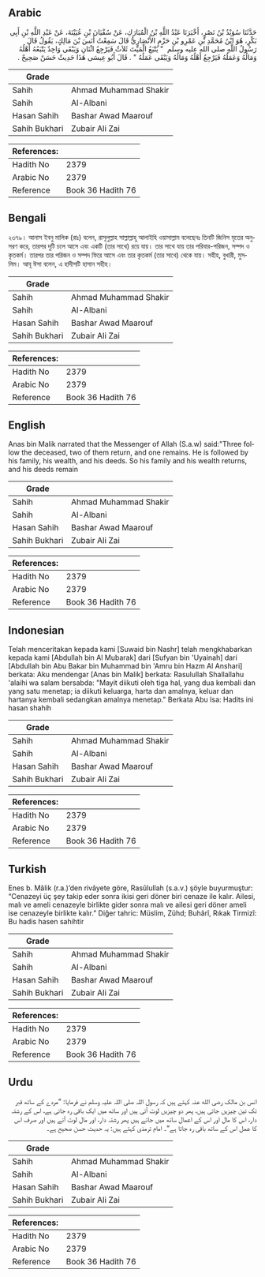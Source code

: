 ## Arabic


<div dir="rtl" lang="ar" style={{fontSize:'larger',backgroundColor:'#f8f9fa',padding:20}}>
حَدَّثَنَا سُوَيْدُ بْنُ نَصْرٍ، أَخْبَرَنَا عَبْدُ اللَّهِ بْنُ الْمُبَارَكِ، عَنْ سُفْيَانَ بْنِ عُيَيْنَةَ، عَنْ عَبْدِ اللَّهِ بْنِ أَبِي بَكْرٍ، هُوَ ابْنُ مُحَمَّدِ بْنِ عَمْرِو بْنِ حَزْمٍ الأَنْصَارِيُّ قَالَ سَمِعْتُ أَنَسَ بْنَ مَالِكٍ، يَقُولُ قَالَ رَسُولُ اللَّهِ صلى الله عليه وسلم ‏ "‏ يَتْبَعُ الْمَيِّتَ ثَلاَثٌ فَيَرْجِعُ اثْنَانِ وَيَبْقَى وَاحِدٌ يَتْبَعُهُ أَهْلُهُ وَمَالُهُ وَعَمَلُهُ فَيَرْجِعُ أَهْلُهُ وَمَالُهُ وَيَبْقَى عَمَلُهُ ‏"‏ ‏.‏ قَالَ أَبُو عِيسَى هَذَا حَدِيثٌ حَسَنٌ صَحِيحٌ ‏.‏
</div>
<div style={{backgroundColor:'#f8f9fa',padding:20, marginBottom: 10}}><table> <thead> <tr> <th>Grade</th> <th></th> </tr> </thead> <tbody> <tr><td>Sahih</td><td>Ahmad Muhammad Shakir</td></tr><tr><td>Sahih</td><td>Al-Albani</td></tr><tr><td>Hasan Sahih</td><td>Bashar Awad Maarouf</td></tr><tr><td>Sahih Bukhari</td><td>Zubair Ali Zai</td></tr></tbody></table><table> <thead> <tr> <th>References:</th> <th></th> </tr> </thead> <tbody><tr><td>Hadith No</td><td>2379</td></tr><tr><td>Arabic No</td><td>2379</td></tr><tr><td>Reference</td><td>Book 36 Hadith 76</td></tr></tbody></table></div>

## Bengali


<div dir="ltr" lang="bn" style={{fontSize:'larger',backgroundColor:'#f8f9fa',padding:20}}>
২৩৭৯। আনাস ইবনু মালিক (রাঃ) বলেন, রাসূলুল্লাহ সাল্লাল্লাহু আলাইহি ওয়াসাল্লাম বলেছেনঃ তিনটি জিনিস মৃতের অনুসরণ করে, তারপর দুটি চলে আসে এবং একটি (তার সাথে) রয়ে যায়। তার সাথে যায় তার পরিবার-পরিজন, সম্পদ ও কৃতকর্ম। তারপর তার পরিজন ও সম্পদ ফিরে আসে এবং তার কৃতকর্ম (তার সাথে) থেকে যায়। সহীহ, বুখারী, মুসলিম। আবূ ঈসা বলেন, এ হাদীসটি হাসান সহীহ।
</div>
<div style={{backgroundColor:'#f8f9fa',padding:20, marginBottom: 10}}><table> <thead> <tr> <th>Grade</th> <th></th> </tr> </thead> <tbody> <tr><td>Sahih</td><td>Ahmad Muhammad Shakir</td></tr><tr><td>Sahih</td><td>Al-Albani</td></tr><tr><td>Hasan Sahih</td><td>Bashar Awad Maarouf</td></tr><tr><td>Sahih Bukhari</td><td>Zubair Ali Zai</td></tr></tbody></table><table> <thead> <tr> <th>References:</th> <th></th> </tr> </thead> <tbody><tr><td>Hadith No</td><td>2379</td></tr><tr><td>Arabic No</td><td>2379</td></tr><tr><td>Reference</td><td>Book 36 Hadith 76</td></tr></tbody></table></div>

## English


<div dir="ltr" lang="en" style={{fontSize:'larger',backgroundColor:'#f8f9fa',padding:20}}>
Anas bin Malik narrated that the Messenger of Allah (S.a.w) said:"Three follow the deceased, two of them return, and one remains. He is followed by his family, his wealth, and his deeds. So his family and his wealth returns, and his deeds remain
</div>
<div style={{backgroundColor:'#f8f9fa',padding:20, marginBottom: 10}}><table> <thead> <tr> <th>Grade</th> <th></th> </tr> </thead> <tbody> <tr><td>Sahih</td><td>Ahmad Muhammad Shakir</td></tr><tr><td>Sahih</td><td>Al-Albani</td></tr><tr><td>Hasan Sahih</td><td>Bashar Awad Maarouf</td></tr><tr><td>Sahih Bukhari</td><td>Zubair Ali Zai</td></tr></tbody></table><table> <thead> <tr> <th>References:</th> <th></th> </tr> </thead> <tbody><tr><td>Hadith No</td><td>2379</td></tr><tr><td>Arabic No</td><td>2379</td></tr><tr><td>Reference</td><td>Book 36 Hadith 76</td></tr></tbody></table></div>

## Indonesian


<div dir="ltr" lang="id" style={{fontSize:'larger',backgroundColor:'#f8f9fa',padding:20}}>
Telah menceritakan kepada kami [Suwaid bin Nashr] telah mengkhabarkan kepada kami [Abdullah bin Al Mubarak] dari [Sufyan bin 'Uyainah] dari [Abdullah bin Abu Bakar bin Muhammad bin 'Amru bin Hazm Al Anshari] berkata: Aku mendengar [Anas bin Malik] berkata: Rasulullah Shallallahu 'alaihi wa salam bersabda: "Mayit diikuti oleh tiga hal, yang dua kembali dan yang satu menetap; ia diikuti keluarga, harta dan amalnya, keluar dan hartanya kembali sedangkan amalnya menetap." Berkata Abu Isa: Hadits ini hasan shahih
</div>
<div style={{backgroundColor:'#f8f9fa',padding:20, marginBottom: 10}}><table> <thead> <tr> <th>Grade</th> <th></th> </tr> </thead> <tbody> <tr><td>Sahih</td><td>Ahmad Muhammad Shakir</td></tr><tr><td>Sahih</td><td>Al-Albani</td></tr><tr><td>Hasan Sahih</td><td>Bashar Awad Maarouf</td></tr><tr><td>Sahih Bukhari</td><td>Zubair Ali Zai</td></tr></tbody></table><table> <thead> <tr> <th>References:</th> <th></th> </tr> </thead> <tbody><tr><td>Hadith No</td><td>2379</td></tr><tr><td>Arabic No</td><td>2379</td></tr><tr><td>Reference</td><td>Book 36 Hadith 76</td></tr></tbody></table></div>

## Turkish


<div dir="ltr" lang="tr" style={{fontSize:'larger',backgroundColor:'#f8f9fa',padding:20}}>
Enes b. Mâlik (r.a.)’den rivâyete göre, Rasûlullah (s.a.v.) şöyle buyurmuştur: “Cenazeyi üç şey takip eder sonra ikisi geri döner biri cenaze ile kalır. Ailesi, malı ve ameli cenazeyle birlikte gider sonra malı ve ailesi geri döner ameli ise cenazeyle birlikte kalır.” Diğer tahric: Müslim, Zühd; Buhârî, Rıkak Tirmizî: Bu hadis hasen sahihtir
</div>
<div style={{backgroundColor:'#f8f9fa',padding:20, marginBottom: 10}}><table> <thead> <tr> <th>Grade</th> <th></th> </tr> </thead> <tbody> <tr><td>Sahih</td><td>Ahmad Muhammad Shakir</td></tr><tr><td>Sahih</td><td>Al-Albani</td></tr><tr><td>Hasan Sahih</td><td>Bashar Awad Maarouf</td></tr><tr><td>Sahih Bukhari</td><td>Zubair Ali Zai</td></tr></tbody></table><table> <thead> <tr> <th>References:</th> <th></th> </tr> </thead> <tbody><tr><td>Hadith No</td><td>2379</td></tr><tr><td>Arabic No</td><td>2379</td></tr><tr><td>Reference</td><td>Book 36 Hadith 76</td></tr></tbody></table></div>

## Urdu


<div dir="rtl" lang="ur" style={{fontSize:'larger',backgroundColor:'#f8f9fa',padding:20}}>
انس بن مالک رضی الله عنہ کہتے ہیں کہ رسول اللہ صلی اللہ علیہ وسلم نے فرمایا: ”مردے کے ساتھ قبر تک تین چیزیں جاتی ہیں، پھر دو چیزیں لوٹ آتی ہیں اور ساتھ میں ایک باقی رہ جاتی ہے، اس کے رشتہ دار، اس کا مال اور اس کے اعمال ساتھ میں جاتے ہیں پھر رشتہ دار، اور مال لوٹ آتے ہیں اور صرف اس کا عمل اس کے ساتھ باقی رہ جاتا ہے“۔ امام ترمذی کہتے ہیں: یہ حدیث حسن صحیح ہے۔
</div>
<div style={{backgroundColor:'#f8f9fa',padding:20, marginBottom: 10}}><table> <thead> <tr> <th>Grade</th> <th></th> </tr> </thead> <tbody> <tr><td>Sahih</td><td>Ahmad Muhammad Shakir</td></tr><tr><td>Sahih</td><td>Al-Albani</td></tr><tr><td>Hasan Sahih</td><td>Bashar Awad Maarouf</td></tr><tr><td>Sahih Bukhari</td><td>Zubair Ali Zai</td></tr></tbody></table><table> <thead> <tr> <th>References:</th> <th></th> </tr> </thead> <tbody><tr><td>Hadith No</td><td>2379</td></tr><tr><td>Arabic No</td><td>2379</td></tr><tr><td>Reference</td><td>Book 36 Hadith 76</td></tr></tbody></table></div>